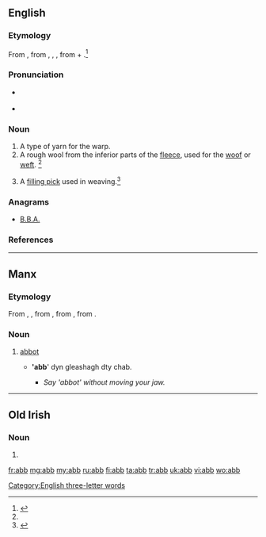 ==English==

===Etymology===
From {{etyl|enm|en}}, from {{etyl|ang|en}} {{term/t|ang|āweb}}, {{term/t|ang|āb}}, {{term/t|ang|ōweb}}, from {{term|a-|away|lang=ang}} + {{term|web||warp thread|lang=ang}}.<ref name=SOED>{{R:SOED5|page=3}}</ref>

===Pronunciation===
* {{a|GenAm}} {{IPA|/æb/}}
* {{rhymes|æb}}

===Noun===
{{en-noun}}

# A type of yarn for the warp.
# A rough wool from the inferior parts of the [[fleece]], used for the [[woof]] or [[weft]]. {{defdate|First attested around 1150 to 1350.}}<ref name=SOED/>
# {{context|UK|lang=en}} A [[filling pick]] used in weaving.<ref>{{R:MW3 1976|page=2}}</ref>

===Anagrams===
* [[B.B.A.#English|B.B.A.]]

===References===
<references/>

[[Category:English three-letter words]]

----

==Manx==

===Etymology===
From {{etyl|sga|gv}} {{term|ap|lang=sga}}, {{term|abb|lang=sga}}, from {{etyl|la|gv}} {{term|abbas|abbās, abbātis|lang=la}}, from {{etyl|grc|gv}} {{term|ἀββᾶς|tr=abbas|lang=grc|sc=polytonic}}, from {{etyl|arc|gv}} {{term|אבא||father|lang=arc|tr=’abbā|sc=Hebr}}.

===Noun===
{{gv-noun|m|abbyn|abb}}

# {{context|Christianity|lang=gv}} [[abbot]]
#* {{l/gv|abbyr|Abbyr}} ''''abb'''' dyn gleashagh dty chab.
#** ''Say 'abbot' without moving your jaw.''

----

==Old Irish==

===Noun===
{{head|sga|noun|g=m}}

# {{alternative spelling of|ap|lang=sga}}

[[fr:abb]]
[[mg:abb]]
[[my:abb]]
[[ru:abb]]
[[fi:abb]]
[[ta:abb]]
[[tr:abb]]
[[uk:abb]]
[[vi:abb]]
[[wo:abb]]